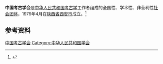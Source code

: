 '''中国考古学会'''是[[中华人民共和国|中华人民共和国]][[考古学|考古学]]工作者组成的全国性、学术性、非营利性[[社会团体|社会团体]]，1979年4月在[[陕西省|陕西省]][[西安市|西安市]]成立。<ref>{{Cite web|title=中国考古学会简介|url=http://www.kaogu.cn/cn/zhongguokaoguxuehui/jigoushezhi/2013/1026/41050.html|accessdate=2021-01-28|work=中国考古网|archive-date=2021-02-01|archive-url=https://web.archive.org/web/20210201212632/http://www.kaogu.cn/cn/zhongguokaoguxuehui/jigoushezhi/2013/1026/41050.html|dead-url=no}}</ref>

== 参考资料 ==
{{reflist}}
{{Authority control}}
[[Category:中国考古学会|]]
[[Category:中华人民共和国学会|Category:中华人民共和国学会]]